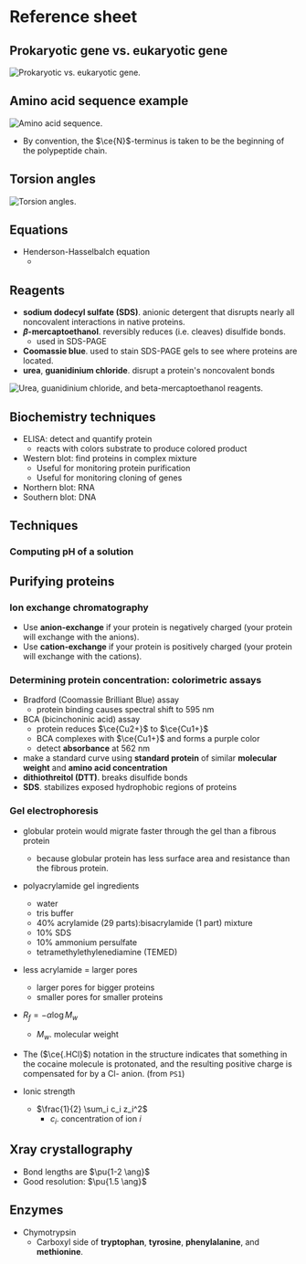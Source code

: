 # Reference sheet

## Prokaryotic gene vs. eukaryotic gene

![Prokaryotic vs. eukaryotic gene.](./pro-eu-gene.png)

## Amino acid sequence example

![Amino acid sequence.](./aaseq.png)

- By convention, the $\ce{N}$-terminus is taken to be the beginning of the polypeptide chain.

## Torsion angles

![Torsion angles.](./phi-psi.png)

## Equations
- Henderson-Hasselbalch equation
    - <C chem="\PH = \p{K_a} + \log \dfrac{\ce{[A-]}}{\ce{[HA]}}" />

## Reagents
- **sodium dodecyl sulfate (SDS)**. anionic detergent that disrupts nearly all noncovalent interactions in native proteins.
- **$\beta$-mercaptoethanol**. reversibly reduces (i.e. cleaves) disulfide bonds.
    - used in SDS-PAGE
- **Coomassie blue**. used to stain SDS-PAGE gels to see where proteins are located.
- **urea**, **guanidinium chloride**. disrupt a protein's noncovalent bonds

![Urea, guanidinium chloride, and beta-mercaptoethanol reagents.](./reagents1.png)

## Biochemistry techniques
- ELISA: detect and quantify protein
    - reacts with colors substrate to produce colored product
- Western blot: find proteins in complex mixture
    - Useful for monitoring protein purification
    - Useful for monitoring cloning of genes
- Northern blot: RNA
- Southern blot: DNA

## Techniques

### Computing pH of a solution

## Purifying proteins

### Ion exchange chromatography
- Use **anion-exchange** if your protein is negatively charged (your protein will exchange with the anions).
- Use **cation-exchange** if your protein is positively charged (your protein will exchange with the cations).

### Determining protein concentration: colorimetric assays
- Bradford (Coomassie Brilliant Blue) assay
    - protein binding causes spectral shift to 595 nm
- BCA (bicinchoninic acid) assay
    - protein reduces $\ce{Cu2+}$ to $\ce{Cu1+}$
    - BCA complexes with $\ce{Cu1+}$ and forms a purple color
    - detect **absorbance** at 562 nm
- make a standard curve using **standard protein** of similar **molecular weight** and **amino acid concentration**
- **dithiothreitol (DTT)**. breaks disulfide bonds
- **SDS**. stabilizes exposed hydrophobic regions of proteins

### Gel electrophoresis
- globular protein would migrate faster through the gel than a fibrous protein
    - because globular protein has less surface area and resistance than the fibrous protein.
- polyacrylamide gel ingredients
    - water
    - tris buffer
    - 40% acrylamide (29 parts):bisacrylamide (1 part) mixture
    - 10% SDS
    - 10% ammonium persulfate
    - tetramethylethylenediamine (TEMED)
- less acrylamide = larger pores
    - larger pores for bigger proteins
    - smaller pores for smaller proteins
- $R_f = -\alpha \log M_w$
    - $M_w$. molecular weight

- The ($\ce{.HCl}$) notation in the structure indicates that something in the cocaine molecule is protonated, and the resulting positive charge is compensated for by a Cl- anion. (from `PS1`)

- Ionic strength
    - $\frac{1}{2} \sum_i c_i z_i^2$
        - $c_i$. concentration of ion $i$

## Xray crystallography
- Bond lengths are $\pu{1-2 \ang}$
- Good resolution: $\pu{1.5 \ang}$

## Enzymes
- Chymotrypsin
    - Carboxyl side of **tryptophan**, **tyrosine**, **phenylalanine**, and **methionine**.